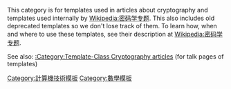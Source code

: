 {{template category}}
This category is for templates used in articles about cryptography and templates used internally by [[Wikipedia:密码学专题|Wikipedia:密码学专题]]. This also includes old deprecated templates so we don't lose track of them. To learn how, when and where to use these templates, see their description at [[Wikipedia:密码学专题|Wikipedia:密码学专题]].

See also: [[:Category:Template-Class_Cryptography_articles|:Category:Template-Class Cryptography articles]] (for talk pages of templates)

[[Category:計算機技術模板|Category:計算機技術模板]]
[[Category:數學模板|Category:數學模板]]
